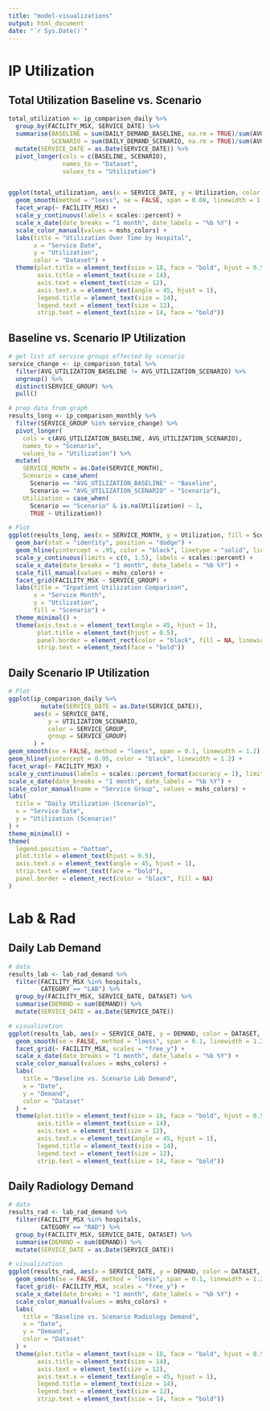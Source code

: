 ```yaml
---
title: "model-visualizations"
output: html_document
date: "`r Sys.Date()`"
---
```


# IP Utilization
## Total Utilization Baseline vs. Scenario
```r
total_utilization <- ip_comparison_daily %>%
  group_by(FACILITY_MSX, SERVICE_DATE) %>%
  summarise(BASELINE = sum(DAILY_DEMAND_BASELINE, na.rm = TRUE)/sum(AVG_BED_CAPACITY, na.rm = TRUE),
            SCENARIO = sum(DAILY_DEMAND_SCENARIO, na.rm = TRUE)/sum(AVG_BED_CAPACITY, na.rm = TRUE)) %>%
  mutate(SERVICE_DATE = as.Date(SERVICE_DATE)) %>%
  pivot_longer(cols = c(BASELINE, SCENARIO),
               names_to = "Dataset",
               values_to = "Utilization")


ggplot(total_utilization, aes(x = SERVICE_DATE, y = Utilization, color = Dataset)) +
  geom_smooth(method = "loess", se = FALSE, span = 0.08, linewidth = 1.2) +
  facet_wrap(~ FACILITY_MSX) +
  scale_y_continuous(labels = scales::percent) +
  scale_x_date(date_breaks = "1 month", date_labels = "%b %Y") +
  scale_color_manual(values = mshs_colors) + 
  labs(title = "Utilization Over Time by Hospital",
       x = "Service Date",
       y = "Utilization",
       color = "Dataset") +
  theme(plot.title = element_text(size = 18, face = "bold", hjust = 0.5),
        axis.title = element_text(size = 14),
        axis.text = element_text(size = 12),
        axis.text.x = element_text(angle = 45, hjust = 1),
        legend.title = element_text(size = 14),
        legend.text = element_text(size = 12),
        strip.text = element_text(size = 14, face = "bold"))
```

## Baseline vs. Scenario IP Utilization
```r

# get list of service groups effected by scenario
service_change <- ip_comparison_total %>%
  filter(AVG_UTILIZATION_BASELINE != AVG_UTILIZATION_SCENARIO) %>%
  ungroup() %>%
  distinct(SERVICE_GROUP) %>%
  pull()

# prep data from graph
results_long <- ip_comparison_monthly %>%
  filter(SERVICE_GROUP %in% service_change) %>%
  pivot_longer(
    cols = c(AVG_UTILIZATION_BASELINE, AVG_UTILIZATION_SCENARIO),
    names_to = "Scenario",
    values_to = "Utilization") %>%
  mutate(
    SERVICE_MONTH = as.Date(SERVICE_MONTH),
    Scenario = case_when(
      Scenario == "AVG_UTILIZATION_BASELINE" ~ "Baseline",
      Scenario == "AVG_UTILIZATION_SCENARIO" ~ "Scenario"),
    Utilization = case_when(
      Scenario == "Scenario" & is.na(Utilization) ~ 1,
      TRUE ~ Utilization))

# Plot
ggplot(results_long, aes(x = SERVICE_MONTH, y = Utilization, fill = Scenario)) +
  geom_bar(stat = "identity", position = "dodge") +
  geom_hline(yintercept = .95, color = "black", linetype = "solid", linewidth = 0.7) +
  scale_y_continuous(limits = c(0, 1.5), labels = scales::percent) +
  scale_x_date(date_breaks = "1 month", date_labels = "%b %Y") +
  scale_fill_manual(values = mshs_colors) + 
  facet_grid(FACILITY_MSX ~ SERVICE_GROUP) +
  labs(title = "Inpatient Utilization Comparison",
       x = "Service Month",
       y = "Utilization",
       fill = "Scenario") +
  theme_minimal() +
  theme(axis.text.x = element_text(angle = 45, hjust = 1),
        plot.title = element_text(hjust = 0.5),
        panel.border = element_rect(color = "black", fill = NA, linewidth = 0.5),
        strip.text = element_text(face = "bold"))
```

## Daily Scenario IP Utilization
```r

# Plot
ggplot(ip_comparison_daily %>%
         mutate(SERVICE_DATE = as.Date(SERVICE_DATE)), 
       aes(x = SERVICE_DATE,
           y = UTILIZATION_SCENARIO,
           color = SERVICE_GROUP,
           group = SERVICE_GROUP)
       ) +
geom_smooth(se = FALSE, method = "loess", span = 0.1, linewidth = 1.2) +
geom_hline(yintercept = 0.95, color = "black", linewidth = 1.2) +
facet_wrap(~ FACILITY_MSX) +
scale_y_continuous(labels = scales::percent_format(accuracy = 1), limits = c(0, 1.3)) +
scale_x_date(date_breaks = "1 month", date_labels = "%b %Y") +
scale_color_manual(name = "Service Group", values = mshs_colors) +   
labs(
  title = "Daily Utilization (Scenario)",
  x = "Service Date",
  y = "Utilization (Scenario)"
) +
theme_minimal() +
theme(
  legend.position = "bottom",
  plot.title = element_text(hjust = 0.5),
  axis.text.x = element_text(angle = 45, hjust = 1),
  strip.text = element_text(face = "bold"),
  panel.border = element_rect(color = "black", fill = NA)
)
```

# Lab & Rad
## Daily Lab Demand
```r

# data
results_lab <- lab_rad_demand %>%
  filter(FACILITY_MSX %in% hospitals,
         CATEGORY == "LAB") %>%
  group_by(FACILITY_MSX, SERVICE_DATE, DATASET) %>%
  summarise(DEMAND = sum(DEMAND)) %>%
  mutate(SERVICE_DATE = as.Date(SERVICE_DATE))

# visualization
ggplot(results_lab, aes(x = SERVICE_DATE, y = DEMAND, color = DATASET, group = DATASET)) +
  geom_smooth(se = FALSE, method = "loess", span = 0.1, linewidth = 1.2, alpha = 0.9) +
  facet_grid(~ FACILITY_MSX, scales = "free_y") +
  scale_x_date(date_breaks = "1 month", date_labels = "%b %Y") +
  scale_color_manual(values = mshs_colors) +
  labs(
    title = "Baseline vs. Scenario Lab Demand",
    x = "Date",
    y = "Demand",
    color = "Dataset"
  ) +
  theme(plot.title = element_text(size = 18, face = "bold", hjust = 0.5),
        axis.title = element_text(size = 14),
        axis.text = element_text(size = 12),
        axis.text.x = element_text(angle = 45, hjust = 1),
        legend.title = element_text(size = 14),
        legend.text = element_text(size = 12),
        strip.text = element_text(size = 14, face = "bold"))
```

## Daily Radiology Demand
```r

# data
results_rad <- lab_rad_demand %>%
  filter(FACILITY_MSX %in% hospitals,
         CATEGORY == "RAD") %>%
  group_by(FACILITY_MSX, SERVICE_DATE, DATASET) %>%
  summarise(DEMAND = sum(DEMAND)) %>%
  mutate(SERVICE_DATE = as.Date(SERVICE_DATE))

# visualization
ggplot(results_rad, aes(x = SERVICE_DATE, y = DEMAND, color = DATASET, group = DATASET)) +
  geom_smooth(se = FALSE, method = "loess", span = 0.1, linewidth = 1.2, alpha = 0.9) +
  facet_grid(~ FACILITY_MSX, scales = "free_y") +
  scale_x_date(date_breaks = "1 month", date_labels = "%b %Y") +
  scale_color_manual(values = mshs_colors) +
  labs(
    title = "Baseline vs. Scenario Radiology Demand",
    x = "Date",
    y = "Demand",
    color = "Dataset"
  ) +
  theme(plot.title = element_text(size = 18, face = "bold", hjust = 0.5),
        axis.title = element_text(size = 14),
        axis.text = element_text(size = 12),
        axis.text.x = element_text(angle = 45, hjust = 1),
        legend.title = element_text(size = 14),
        legend.text = element_text(size = 12),
        strip.text = element_text(size = 14, face = "bold"))
```